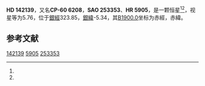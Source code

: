 {{Starbox begin
| name = HD 142139
}}
{{Starbox observe
| epoch = [[J2000.0|J2000.0]]
| constell = {{星座名待查}}<ref name=SIMBAD>{{cite web
 | url=http://simbad.u-strasbg.fr/simbad/sim-id?Ident=HR+5905
 | title=Pulsating variable Star
 | publisher=Centre de Données astronomiques de Strasbourg
 | work=SIMBAD
 | accessdate=2012-07-13
 | archive-date=2016-03-17
 | archive-url=https://web.archive.org/web/20160317125540/http://simbad.u-strasbg.fr/simbad/sim-id?Ident=HR+5905
 | dead-url=no
 }}</ref><ref name=DATA>{{cite web
 | url=http://vizier.u-strasbg.fr/viz-bin/VizieR-5?-out.add=.&-source=5050&-corr=PK=HR&-out.max=9999&HR=5905
 | title=VizieR Detailed Page
 | accessdate=2012-07-13
 | archive-date=2019-02-16
 | archive-url=https://web.archive.org/web/20190216084608/http://vizier.u-strasbg.fr/viz-bin/VizieR-5?-out.add=.&-source=5050&-corr=PK=HR&-out.max=9999&HR=5905
 | dead-url=no
 }}</ref>
| 星官 = 
| ra = {{RA|15|56|6}}<ref name=SIMBAD /><ref name=DATA />
| dec = {{DEC|-60|28|58}}<ref name=SIMBAD /><ref name=DATA />
| appmag_v = 5.76<ref name=SIMBAD /><ref name=DATA />
}}
{{Starbox character
| class = A3V<ref name=SIMBAD /><ref name=DATA />
| b-v = 0.06<ref name=SIMBAD /><ref name=DATA />
| u-b = 0.07<ref name=SIMBAD /><ref name=DATA />
| r-i = <ref name=SIMBAD /><ref name=DATA />
| variable = 
}}
{{Starbox astrometry
| radial_v = 0.07
| prop_mo_ra = -11
| parallax = 
| p_error = 
}}
{{Starbox catalog
| names =CP-60 6208，[[SAO星表|SAO]] 253353，[[HD星表|HD]] 142139，[[HR星表|HR]] 5905}}
{{Starbox reference |Simbad=HR+5905}}
{{Starbox end}}

'''HD 142139'''，又名'''CP-60 6208'''，'''SAO 253353'''、'''HR 5905'''，是一颗恒星<ref name=SIMBAD /><ref name=DATA />，视星等为5.76，位于[[銀道座標系|銀經]]323.85，[[銀道座標系|銀緯]]-5.34，其[[B1900.0|B1900.0]]坐标为赤經{{RA|15|47|40.1}}，赤緯{{DEC|-60|-5.34|6}}。

== 参考文献 ==
{{reflist}}

{{star-stub}}

[[Category:HD和HDE天體|142139]]
[[Category:HR天體|5905]]
[[Category:SAO天體|253353]]